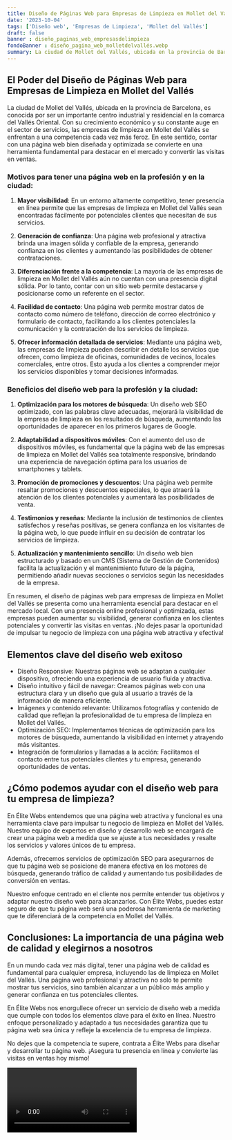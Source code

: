 ```yaml
---
title: Diseño de Páginas Web para Empresas de Limpieza en Mollet del Vallés
date: '2023-10-04'
tags: ['Diseño web', 'Empresas de Limpieza', 'Mollet del Vallés']
draft: false
banner : diseño_paginas_web_empresasdelimpieza
fondoBanner : diseño_pagina_web_molletdelvallés.webp
summary: La ciudad de Mollet del Vallés, ubicada en la provincia de Barcelona, es conocida por ser un importante centro industrial y residencial en la comarca del Vallés Oriental. Con su crecimiento económico y su constante auge en el sector de servicios, las empresas de limpieza en Mollet del Vallés se enfrentan a una competencia cada vez más feroz. En este sentido, contar con una página web bien diseñada y optimizada se convierte en una herramienta fundamental para destacar en el mercado y convertir las visitas en ventas.
---
```


## El Poder del Diseño de Páginas Web para Empresas de Limpieza en Mollet del Vallés

La ciudad de Mollet del Vallés, ubicada en la provincia de Barcelona, es conocida por ser un importante centro industrial y residencial en la comarca del Vallés Oriental. Con su crecimiento económico y su constante auge en el sector de servicios, las empresas de limpieza en Mollet del Vallés se enfrentan a una competencia cada vez más feroz. En este sentido, contar con una página web bien diseñada y optimizada se convierte en una herramienta fundamental para destacar en el mercado y convertir las visitas en ventas.

### Motivos para tener una página web en la profesión y en la ciudad:

1. **Mayor visibilidad**: En un entorno altamente competitivo, tener presencia en línea permite que las empresas de limpieza en Mollet del Vallés sean encontradas fácilmente por potenciales clientes que necesitan de sus servicios.

2. **Generación de confianza**: Una página web profesional y atractiva brinda una imagen sólida y confiable de la empresa, generando confianza en los clientes y aumentando las posibilidades de obtener contrataciones.

3. **Diferenciación frente a la competencia**: La mayoría de las empresas de limpieza en Mollet del Vallés aún no cuentan con una presencia digital sólida. Por lo tanto, contar con un sitio web permite destacarse y posicionarse como un referente en el sector.

4. **Facilidad de contacto**: Una página web permite mostrar datos de contacto como número de teléfono, dirección de correo electrónico y formulario de contacto, facilitando a los clientes potenciales la comunicación y la contratación de los servicios de limpieza.

5. **Ofrecer información detallada de servicios**: Mediante una página web, las empresas de limpieza pueden describir en detalle los servicios que ofrecen, como limpieza de oficinas, comunidades de vecinos, locales comerciales, entre otros. Esto ayuda a los clientes a comprender mejor los servicios disponibles y tomar decisiones informadas.

### Beneficios del diseño web para la profesión y la ciudad:

1. **Optimización para los motores de búsqueda**: Un diseño web SEO optimizado, con las palabras clave adecuadas, mejorará la visibilidad de la empresa de limpieza en los resultados de búsqueda, aumentando las oportunidades de aparecer en los primeros lugares de Google.

2. **Adaptabilidad a dispositivos móviles**: Con el aumento del uso de dispositivos móviles, es fundamental que la página web de las empresas de limpieza en Mollet del Vallés sea totalmente responsive, brindando una experiencia de navegación óptima para los usuarios de smartphones y tablets.

3. **Promoción de promociones y descuentos**: Una página web permite resaltar promociones y descuentos especiales, lo que atraerá la atención de los clientes potenciales y aumentará las posibilidades de venta.

4. **Testimonios y reseñas**: Mediante la inclusión de testimonios de clientes satisfechos y reseñas positivas, se genera confianza en los visitantes de la página web, lo que puede influir en su decisión de contratar los servicios de limpieza.

5. **Actualización y mantenimiento sencillo**: Un diseño web bien estructurado y basado en un CMS (Sistema de Gestión de Contenidos) facilita la actualización y el mantenimiento futuro de la página, permitiendo añadir nuevas secciones o servicios según las necesidades de la empresa.

En resumen, el diseño de páginas web para empresas de limpieza en Mollet del Vallés se presenta como una herramienta esencial para destacar en el mercado local. Con una presencia online profesional y optimizada, estas empresas pueden aumentar su visibilidad, generar confianza en los clientes potenciales y convertir las visitas en ventas. ¡No dejes pasar la oportunidad de impulsar tu negocio de limpieza con una página web atractiva y efectiva!

<GifSeo />

<Cta />

## Elementos clave del diseño web exitoso

- Diseño Responsive: Nuestras páginas web se adaptan a cualquier dispositivo, ofreciendo una experiencia de usuario fluida y atractiva.
- Diseño intuitivo y fácil de navegar: Creamos páginas web con una estructura clara y un diseño que guía al usuario a través de la información de manera eficiente.
- Imágenes y contenido relevante: Utilizamos fotografías y contenido de calidad que reflejan la profesionalidad de tu empresa de limpieza en Mollet del Vallés.
- Optimización SEO: Implementamos técnicas de optimización para los motores de búsqueda, aumentando la visibilidad en internet y atrayendo más visitantes.
- Integración de formularios y llamadas a la acción: Facilitamos el contacto entre tus potenciales clientes y tu empresa, generando oportunidades de ventas.

## ¿Cómo podemos ayudar con el diseño web para tu empresa de limpieza?

En Élite Webs entendemos que una página web atractiva y funcional es una herramienta clave para impulsar tu negocio de limpieza en Mollet del Vallés. Nuestro equipo de expertos en diseño y desarrollo web se encargará de crear una página web a medida que se ajuste a tus necesidades y resalte los servicios y valores únicos de tu empresa.

Además, ofrecemos servicios de optimización SEO para asegurarnos de que tu página web se posicione de manera efectiva en los motores de búsqueda, generando tráfico de calidad y aumentando tus posibilidades de conversión en ventas.

Nuestro enfoque centrado en el cliente nos permite entender tus objetivos y adaptar nuestro diseño web para alcanzarlos. Con Élite Webs, puedes estar seguro de que tu página web será una poderosa herramienta de marketing que te diferenciará de la competencia en Mollet del Vallés.

## Conclusiones: La importancia de una página web de calidad y elegirnos a nosotros

En un mundo cada vez más digital, tener una página web de calidad es fundamental para cualquier empresa, incluyendo las de limpieza en Mollet del Vallés. Una página web profesional y atractiva no solo te permite mostrar tus servicios, sino también alcanzar a un público más amplio y generar confianza en tus potenciales clientes.

En Élite Webs nos enorgullece ofrecer un servicio de diseño web a medida que cumple con todos los elementos clave para el éxito en línea. Nuestro enfoque personalizado y adaptado a tus necesidades garantiza que tu página web sea única y refleje la excelencia de tu empresa de limpieza.

No dejes que la competencia te supere, contrata a Élite Webs para diseñar y desarrollar tu página web. ¡Asegura tu presencia en línea y convierte las visitas en ventas hoy mismo!

<Video />

<CtaBot job='Empresas de Limpieza' city='Mollet del Vallés'/>

<Gmaps query='Mollet del Vallés+españa+maps' />